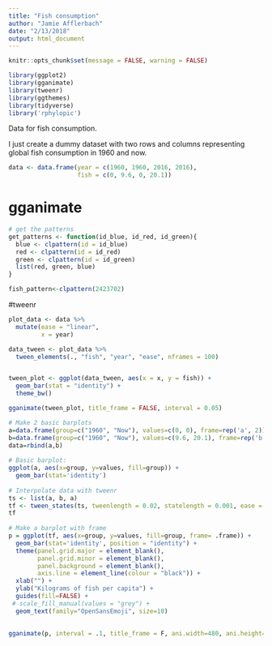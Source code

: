```yaml
---
title: "Fish consumption"
author: "Jamie Afflerbach"
date: "2/13/2018"
output: html_document
---
```


```r

knitr::opts_chunk$set(message = FALSE, warning = FALSE)

library(ggplot2)
library(gganimate)
library(tweenr)
library(ggthemes)
library(tidyverse)
library('rphylopic')
```

Data for fish consumption.

I just create a dummy dataset with two rows and columns representing global fish consumption in 1960 and now.

```r

data <- data.frame(year = c(1960, 1960, 2016, 2016),
                   fish = c(0, 9.6, 0, 20.1)) 

```

# gganimate

```r

# get the patterns
get_patterns <- function(id_blue, id_red, id_green){
  blue <- clpattern(id = id_blue)
  red <- clpattern(id = id_red)
  green <- clpattern(id = id_green)
  list(red, green, blue)
}

fish_pattern<-clpattern(2423702)

```

#tweenr

```r

plot_data <- data %>%
  mutate(ease = "linear",
         x = year) 

data_tween <- plot_data %>%
  tween_elements(., "fish", "year", "ease", nframes = 100) 


tween_plot <- ggplot(data_tween, aes(x = x, y = fish)) +
  geom_bar(stat = "identity") +
  theme_bw()

gganimate(tween_plot, title_frame = FALSE, interval = 0.05)

```


```r
 
# Make 2 basic barplots
a=data.frame(group=c("1960", "Now"), values=c(0, 0), frame=rep('a', 2))
b=data.frame(group=c("1960", "Now"), values=c(9.6, 20.1), frame=rep('b', 2))
data=rbind(a,b)	
 
# Basic barplot:
ggplot(a, aes(x=group, y=values, fill=group)) + 
  geom_bar(stat='identity')
 
# Interpolate data with tweenr
ts <- list(a, b, a)
tf <- tween_states(ts, tweenlength = 0.02, statelength = 0.001, ease = c('cubic-in-out'), nframes = 100)
tf
 
# Make a barplot with frame
p = ggplot(tf, aes(x=group, y=values, fill=group, frame= .frame)) + 
  geom_bar(stat='identity', position = "identity") +
  theme(panel.grid.major = element_blank(), 
        panel.grid.minor = element_blank(),
        panel.background = element_blank(), 
        axis.line = element_line(colour = "black")) +
  xlab("") +
  ylab("Kilograms of fish per capita") +
  guides(fill=FALSE) +
 # scale_fill_manual(values = "grey") +
  geom_text(family="OpenSansEmoji", size=10)
  

gganimate(p, interval = .1, title_frame = F, ani.width=480, ani.height=480, filename = "fishconsumption.gif")

```







